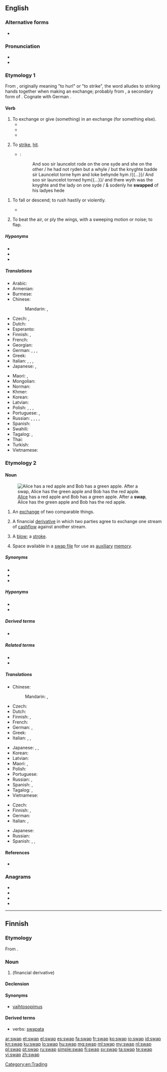 ==English==

===Alternative forms===
* {{l|en|swop}}

===Pronunciation===
* {{audio|en-us-swap.ogg|Audio (US)|lang=en}}
* {{rhymes|ɒp|lang=en}}

===Etymology 1===
From {{etyl|enm|en}} {{m|enm|swappen||to swap}}, originally meaning "to hurl" or "to strike", the word alludes to striking hands together when making an exchange; probably from {{etyl|ang|en}} {{m|ang|*swappian}}, a secondary form of {{etyl|ang|en}} {{m|ang|swapan|swāpan|to swoop}}. Cognate with German {{m|de|schwappen||to swap}}.

====Verb====
{{en-verb|swapp}}

# To exchange or give (something) in an exchange (for something else).
#* {{quote-book|title=Religion in the workplace|page=98|author=Michael Wolf|coauthors=Bruce Friedman, Daniel Sutherland|year=1998|passage=In an effort to provide more permanent accommodations, employers may offer employees the opportunity either to '''swap''' jobs with a colleague or to transfer to a new position.}}
#* {{quote-book|title=A Season of Fire and Ice|author=Lloyd Zimpel|year=2007|passage=Chief watched these goings-on without pleasure, and waved them off in disgust when the smarmiest of the two suggested he might wish to '''swap''' that elk's tooth for this jug of fine rye whiskey.}}
#* {{quote-book|title=The Oil Kings: How the U.S., Iran, and Saudi Arabia Changed the Balance of Power in the Middle East|page=253|author=Andrew Scott Cooper|year=2011|passage=The Shah wanted to '''swap''' oil for more arms.}}
#: {{syn|en|exchange|trade|switch}}
# {{lb|en|obsolete}} To [[strike]], [[hit]].
#* {{RQ:Mlry MrtDrthr|8.17|2|VI|xvij}}:
#*: And soo sir launcelot rode on the one syde and she on the other / he had not ryden but a whyle / but the knyghte badde sir Launcelot torne hym and loke behynde hym /{{...}}/ And soo sir launcelot torned hym{{...}}/ and there wyth was the knyghte and the lady on one syde / & sodenly he '''swapped''' of his ladyes hede
<!--Prior quote:and therewith was the knyght and the lady on one side – and suddeynly he '''swapped''' of the ladyes hede.-->
# {{lb|en|obsolete}} To fall or descend; to rush hastily or violently.
#: {{rfquotek|C. Richardson (Dict.)}}
#* {{quote-book|author={{w|Geoffrey Chaucer}}|passage=All suddenly she '''swapt''' adown to ground.}}
# {{lb|en|obsolete}} To beat the air, or ply the wings, with a sweeping motion or noise; to flap.

=====Hyponyms=====
{{checksense|en}}
* {{l|en|hot-swap}}
* {{l|en|swap in}}
* {{l|en|swap out}}

=====Translations=====
{{trans-top|exchange or give (something) in exchange for}}
* Arabic: {{t-needed|ar}}
* Armenian: {{t-needed|hy}}
* Burmese: {{t-needed|my}}
* Chinese:
*: Mandarin: {{t+|cmn|交換|sc=Hani}}, {{t+|cmn|交换|tr=jiāohuàn|sc=Hani}}
* Czech: {{t+|cs|vyměnit}}, {{t|cs|prohodit}}
* Dutch: {{t+|nl|ruilen}}
* Esperanto: {{t-needed|eo}}
* Finnish: {{t+|fi|vaihtaa}}, {{t|fi|[[tehdä]] [[vaihtokauppa]]}}
* French: {{t+|fr|permuter}}
* Georgian: {{t-needed|ka}}
* German: {{t+|de|tauschen}}, {{t+|de|austauschen}}, {{t+|de|vertauschen}}, {{t+|de|wechseln}}
* Greek: {{t+|el|ανταλλάσσω|sc=Grek}}
* Italian: {{t+|it|scambiare}}, {{t+|it|barattare}}, {{t+|it|permutare}}, {{t+|it|commutare}}
* Japanese: {{t|ja|取り替える|tr=とりかえる, torikaeru|sc=Jpan}}, {{t+|ja|交換|tr=こうかんする, kōkan suru|alt=交換する|sc=Jpan}}
{{trans-mid}}
* Maori: {{t|mi|whakawhiti}}, {{t|mi|whakawhitiwhiti}}
* Mongolian: {{t-needed|mn}}
* Norman: {{t|nrf|trotchi}}
* Khmer: {{t-needed|km}}
* Korean: {{t+|ko|교환하다|sc=Kore}}
* Latvian: {{t|lv|mainīt}}
* Polish: {{t+|pl|zamieniać}}, {{t+|pl|zamienić}}, {{t+|pl|zamieniać się}}, {{t+|pl|zamienić się}}
* Portuguese: {{t+|pt|trocar}}, {{t|pt|intercambiar}}
* Russian: {{t+|ru|меня́ться|impf}}, {{t+|ru|поменя́ться|pf}}, {{t+|ru|обме́ниваться|impf}}, {{t+|ru|обменя́ться|pf}}, {{t+|ru|махну́ться|pf}} {{qualifier|slang}}
* Spanish: {{t+|es|intercambiar}}
* Swahili: {{t-needed|sw}}
* Tagalog: {{t|tl|magpalitan}}, {{t|tl|magbaligyaan}}
* Thai: {{t-needed|th}}
* Turkish: {{t-needed|tr}}
* Vietnamese: {{t+|vi|giao hoán}}
{{trans-bottom}}

===Etymology 2===
{{rfe|en}}

====Noun====
{{en-noun|~}}
[[File:Swapping apples.svg|thumb| [[w:en:Alice and Bob|Alice]] has a red apple and Bob has a green apple. After a '''swap''', Alice has the green apple and Bob has the red apple.]]

# An [[exchange]] of two comparable things.
#: {{rfquotek|Sir Walter Scott}}
# {{lb|en|finance}} A financial [[derivative]] in which two parties agree to exchange one stream of [[cashflow]] against another stream.
# {{lb|en|obsolete|UK|dialect}} A [[blow]]; a [[stroke]].
# {{lb|en|computing|informal|uncountable}} Space available in a [[swap file]] for use as [[auxiliary]] [[memory]].
#: {{ux|en|How much '''swap''' do you need?}}

=====Synonyms=====
{{checksense|en}}
* {{l|en|barter}}
* {{l|en|quid pro quo}}
* {{l|en|trade}}

=====Hyponyms=====
* {{l|en|credit default swap}}
* {{l|en|total return swap}}

=====Derived terms=====
* {{l|en|swapsies}}

=====Related terms=====
* {{l|en|swap line}}
* {{l|en|swap meet}}

=====Translations=====
{{trans-top|exchange}}
* Chinese:
*: Mandarin: {{t+|cmn|交換|sc=Hani}}, {{t+|cmn|交换|tr=jiāohuàn|sc=Hani}}
* Czech: {{t+|cs|výměna|f}}
* Dutch: {{t+|nl|ruil|m}}
* Finnish: {{t+|fi|vaihtokauppa}}, {{t+|fi|vaihto}}
* French: {{t+|fr|échange|m}}
* German: {{t+|de|Tausch|m}}, {{t|de|Tauschgeschäft|n}}
* Greek: {{t+|el|ανταλλαγή|f|sc=Grek}}
* Italian: {{t+|it|scambio|m}}, {{t+|it|baratto|m}}, {{t+|it|permuta|f}}
{{trans-mid}}
* Japanese: {{t|ja|取り替え|tr=とりかえ, torikae|sc=Jpan}}, {{t+|ja|スワップ|tr=suwappu|sc=Jpan}}, {{t+|ja|交換|tr=こうかん, kōkan|sc=Jpan}}
* Korean: {{t+|ko|교환|sc=Kore}}
* Latvian: {{t|lv|maiņa|f}}
* Maori: {{t|mi|kurutete}}, {{t|mi|whiti}}
* Polish: {{t+|pl|zamiana|f}}
* Portuguese: {{t+|pt|troca|f}}
* Russian: {{t+|ru|обме́н|m}}, {{t+|ru|ме́на|f}}
* Spanish: {{t+|es|cambalache|m}}, {{t+|es|trueque|m}}
* Tagalog: {{t|tl|palitan}}, {{t|tl|baligyaan}}
* Vietnamese: {{t+|vi|giao hoán|alt=sự giao hoán}}
{{trans-bottom}}

{{trans-top|finance: derivative}}
* Czech: {{t|cs|swap|m}}
* Finnish: {{t|fi|vaihtosopimus}}, {{t+|fi|swap}}
* German: {{t|de|Swap|m}}
* Italian: {{t+|it|permuta|f}}, {{t+|it|scambio|m}}
{{trans-mid}}
* Japanese: {{t+|ja|スワップ|tr=suwappu|sc=Jpan}}
* Russian: {{t+|ru|своп|m}}
* Spanish: {{t+|es|permuta|f}}, {{t+|es|swap|m}}, {{t|es|permuta financiera|f}}
{{trans-bottom}}

====References====
* {{pedia}}

===Anagrams===
* {{l|en|paws}}
* {{l|en|waps}}
* {{l|en|wasp}}
* {{l|en|WSPA}}

[[Category:en:Trading]]

----

==Finnish==

===Etymology===
From {{etyl|en|fi}} {{m|en|swap}}.

===Noun===
{{fi-noun|sort=svap}}

# {{lb|fi|finance|slang}} {{l|en|swap}} (financial derivative)

====Declension====
{{fi-decl-risti|swap|||a|i=0}}

====Synonyms====
* [[vaihtosopimus]]

====Derived terms====
* verbs: [[swapata]]

[[ar:swap]]
[[et:swap]]
[[el:swap]]
[[es:swap]]
[[fa:swap]]
[[fr:swap]]
[[ko:swap]]
[[io:swap]]
[[id:swap]]
[[kn:swap]]
[[ku:swap]]
[[lo:swap]]
[[hu:swap]]
[[mg:swap]]
[[ml:swap]]
[[my:swap]]
[[nl:swap]]
[[pl:swap]]
[[pt:swap]]
[[ru:swap]]
[[simple:swap]]
[[fi:swap]]
[[sv:swap]]
[[ta:swap]]
[[te:swap]]
[[vi:swap]]
[[zh:swap]]